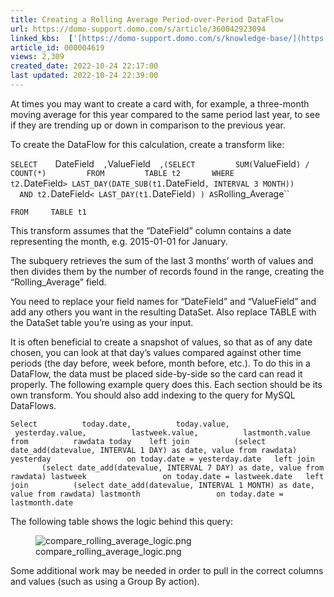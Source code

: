 ```yaml
---
title: Creating a Rolling Average Period-over-Period DataFlow
url: https://domo-support.domo.com/s/article/360042923094
linked_kbs:  ['[https://domo-support.domo.com/s/knowledge-base/](https://domo-support.domo.com/s/knowledge-base/)', '[https://domo-support.domo.com/s/](https://domo-support.domo.com/s/)', '[https://domo-support.domo.com/s/topic/0TO5w000000ZamzGAC](https://domo-support.domo.com/s/topic/0TO5w000000ZamzGAC)', '[https://domo-support.domo.com/s/topic/0TO5w000000ZaoJGAS](https://domo-support.domo.com/s/topic/0TO5w000000ZaoJGAS)', '[https://domo-support.domo.com/s/article/360042923094](https://domo-support.domo.com/s/article/360042923094)', '[https://domo-support.domo.com/s/topic/0TO5w000000ZaoJGAS/transformation-tips-and-tricks](https://domo-support.domo.com/s/topic/0TO5w000000ZaoJGAS/transformation-tips-and-tricks)', '[https://domo-support.domo.com/s/article/360043429933](https://domo-support.domo.com/s/article/360043429933)', '[https://domo-support.domo.com/s/article/360043429953](https://domo-support.domo.com/s/article/360043429953)', '[https://domo-support.domo.com/s/article/360042925494](https://domo-support.domo.com/s/article/360042925494)', '[https://domo-support.domo.com/s/article/360043429913](https://domo-support.domo.com/s/article/360043429913)', '[https://domo-support.domo.com/s/article/4408174643607](https://domo-support.domo.com/s/article/4408174643607)', '[https://domo-support.domo.com/s/login/](https://domo-support.domo.com/s/login/)']
article_id: 000004619
views: 2,309
created_date: 2022-10-24 22:17:00
last updated: 2022-10-24 22:39:00
---
```




At times you may want to create a card with, for example, a three-month moving average for this year compared to the same period last year, to see if they are trending up or down in comparison to the previous year.


To create the DataFlow for this calculation, create a transform like:


`SELECT  
  `DateField`  
  ,`ValueField`  
  ,(SELECT  
      SUM(`ValueField`) / COUNT(*)    
    FROM  
      TABLE t2  
    WHERE  
      t2.`DateField` > LAST_DAY(DATE_SUB(t1.`DateField`, INTERVAL 3 MONTH))  
      AND t2.`DateField` < LAST_DAY(t1.`DateField`) ) AS `Rolling_Average``


`FROM  
  TABLE t1`


This transform assumes that the "DateField" column contains a date representing the month, e.g. 2015-01-01 for January.


The subquery retrieves the sum of the last 3 months’ worth of values and then divides them by the number of records found in the range, creating the "Rolling\_Average" field.


You need to replace your field names for “DateField" and “ValueField” and add any others you want in the resulting DataSet. Also replace TABLE with the DataSet table you’re using as your input.


It is often beneficial to create a snapshot of values, so that as of any date chosen, you can look at that day’s values compared against other time periods (the day before, week before, month before, etc.). To do this in a DataFlow, the data must be placed side-by-side so the card can read it properly. The following example query does this. Each section should be its own transform. You should also add indexing to the query for MySQL DataFlows.


`Select  
       today.date,  
       today.value,  
       yesterday.value,  
       lastweek.value,  
       lastmonth.value  
from  
       rawdata today   
left join  
       (select date_add(datevalue, INTERVAL 1 DAY) as date, value from rawdata) yesterday  
              on today.date = yesterday.date  
left join  
       (select date_add(datevalue, INTERVAL 7 DAY) as date, value from rawdata) lastweek  
              on today.date = lastweek.date  
left join  
       (select date_add(datevalue, INTERVAL 1 MONTH) as date, value from rawdata) lastmonth  
              on today.date = lastmonth.date`


The following table shows the logic behind this query:


![compare_rolling_average_logic.png](compare_rolling_average_logic.png)


Some additional work may be needed in order to pull in the correct columns and values (such as using a Group By action).

